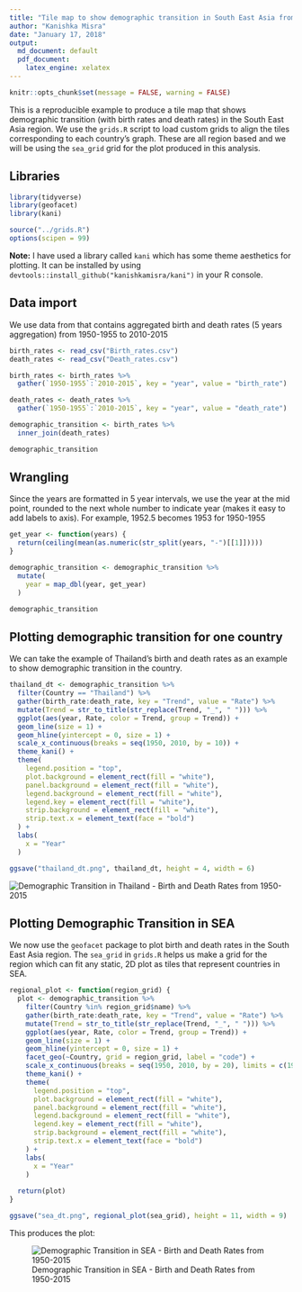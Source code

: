 ```yaml
---
title: "Tile map to show demographic transition in South East Asia from 1950 to 2015"
author: "Kanishka Misra"
date: "January 17, 2018"
output: 
  md_document: default
  pdf_document:
    latex_engine: xelatex
---
```

```r
knitr::opts_chunk$set(message = FALSE, warning = FALSE)
```

This is a reproducible example to produce a tile map that shows demographic transition (with birth rates and death rates) in the South East Asia region. We use the ```grids.R``` script to load custom grids to align the tiles corresponding to each country's graph. These are all region based and we will be using the ```sea_grid``` grid for the plot produced in this analysis.

## Libraries
```r
library(tidyverse)
library(geofacet)
library(kani)

source("../grids.R")
options(scipen = 99)
```

**Note:** I have used a library called ```kani``` which has some theme aesthetics for plotting. It can be installed by using ```devtools::install_github("kanishkamisra/kani")``` in your R console.

## Data import

We use data from <blank> that contains aggregated birth and death rates (5 years aggregation) from 1950-1955 to 2010-2015

```r
birth_rates <- read_csv("Birth_rates.csv")
death_rates <- read_csv("Death_rates.csv")

birth_rates <- birth_rates %>%
  gather(`1950-1955`:`2010-2015`, key = "year", value = "birth_rate")

death_rates <- death_rates %>%
  gather(`1950-1955`:`2010-2015`, key = "year", value = "death_rate")

demographic_transition <- birth_rates %>%
  inner_join(death_rates)

demographic_transition
```

## Wrangling

Since the years are formatted in 5 year intervals, we use the year at the mid point, rounded to the next whole number to indicate year (makes it easy to add labels to axis). For example, 1952.5 becomes 1953 for 1950-1955

```r
get_year <- function(years) {
  return(ceiling(mean(as.numeric(str_split(years, "-")[[1]]))))
}

demographic_transition <- demographic_transition %>%
  mutate(
    year = map_dbl(year, get_year)
  )

demographic_transition
```

## Plotting demographic transition for one country

We can take the example of Thailand's birth and death rates as an example to show demographic transition in the country.

```r
thailand_dt <- demographic_transition %>%
  filter(Country == "Thailand") %>%
  gather(birth_rate:death_rate, key = "Trend", value = "Rate") %>%
  mutate(Trend = str_to_title(str_replace(Trend, "_", " "))) %>%
  ggplot(aes(year, Rate, color = Trend, group = Trend)) +
  geom_line(size = 1) + 
  geom_hline(yintercept = 0, size = 1) +
  scale_x_continuous(breaks = seq(1950, 2010, by = 10)) + 
  theme_kani() + 
  theme(
    legend.position = "top",
    plot.background = element_rect(fill = "white"),
    panel.background = element_rect(fill = "white"),
    legend.background = element_rect(fill = "white"),
    legend.key = element_rect(fill = "white"),
    strip.background = element_rect(fill = "white"),
    strip.text.x = element_text(face = "bold")
  ) + 
  labs(
    x = "Year"
  )

ggsave("thailand_dt.png", thailand_dt, height = 4, width = 6)
```
![Demographic Transition in Thailand - Birth and Death Rates from 1950-2015](thailand_dt.png)
\newpage

## Plotting Demographic Transition in SEA

We now use the ```geofacet``` package to plot birth and death rates in the South East Asia region. The ```sea_grid``` in ```grids.R``` helps us make a grid for the region which can fit any static, 2D plot as tiles that represent countries in SEA.

```r
regional_plot <- function(region_grid) {
  plot <- demographic_transition %>%
    filter(Country %in% region_grid$name) %>%
    gather(birth_rate:death_rate, key = "Trend", value = "Rate") %>%
    mutate(Trend = str_to_title(str_replace(Trend, "_", " "))) %>%
    ggplot(aes(year, Rate, color = Trend, group = Trend)) +
    geom_line(size = 1) + 
    geom_hline(yintercept = 0, size = 1) +
    facet_geo(~Country, grid = region_grid, label = "code") +
    scale_x_continuous(breaks = seq(1950, 2010, by = 20), limits = c(1950, 2015)) + 
    theme_kani() + 
    theme(
      legend.position = "top",
      plot.background = element_rect(fill = "white"),
      panel.background = element_rect(fill = "white"),
      legend.background = element_rect(fill = "white"),
      legend.key = element_rect(fill = "white"),
      strip.background = element_rect(fill = "white"),
      strip.text.x = element_text(face = "bold")
    ) +
    labs(
      x = "Year"
    )
  
  return(plot)
}

ggsave("sea_dt.png", regional_plot(sea_grid), height = 11, width = 9)
```

This produces the plot:

![Demographic Transition in SEA - Birth and Death Rates from 1950-2015](sea_dt.png)
